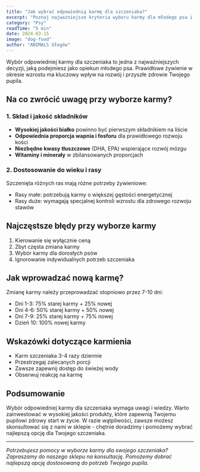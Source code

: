 ```yaml
---
title: "Jak wybrać odpowiednią karmę dla szczeniaka?"
excerpt: "Poznaj najważniejsze kryteria wyboru karmy dla młodego psa i dowiedz się, na co zwracać szczególną uwagę."
category: "Psy"
readTime: "5 min"
date: 2024-03-15
image: "dog-food"
author: "ANIMALS Głogów"
---
```



<BlogImage src={dogFood} alt="Piesek" />

Wybór odpowiedniej karmy dla szczeniaka to jedna z najważniejszych decyzji, jaką podejmiesz jako opiekun młodego psa. Prawidłowe żywienie w okresie wzrostu ma kluczowy wpływ na rozwój i przyszłe zdrowie Twojego pupila.

## Na co zwrócić uwagę przy wyborze karmy?

### 1. Skład i jakość składników

- **Wysokiej jakości białko** powinno być pierwszym składnikiem na liście
- **Odpowiednia proporcja wapnia i fosforu** dla prawidłowego rozwoju kości
- **Niezbędne kwasy tłuszczowe** (DHA, EPA) wspierające rozwój mózgu
- **Witaminy i minerały** w zbilansowanych proporcjach

### 2. Dostosowanie do wieku i rasy

Szczenięta różnych ras mają różne potrzeby żywieniowe:
- Rasy małe: potrzebują karmy o większej gęstości energetycznej
- Rasy duże: wymagają specjalnej kontroli wzrostu dla zdrowego rozwoju stawów

## Najczęstsze błędy przy wyborze karmy

1. Kierowanie się wyłącznie ceną
2. Zbyt częsta zmiana karmy
3. Wybór karmy dla dorosłych psów
4. Ignorowanie indywidualnych potrzeb szczeniaka

## Jak wprowadzać nową karmę?

Zmianę karmy należy przeprowadzać stopniowo przez 7-10 dni:
- Dni 1-3: 75% starej karmy + 25% nowej
- Dni 4-6: 50% starej karmy + 50% nowej
- Dni 7-9: 25% starej karmy + 75% nowej
- Dzień 10: 100% nowej karmy

## Wskazówki dotyczące karmienia

- Karm szczeniaka 3-4 razy dziennie
- Przestrzegaj zalecanych porcji
- Zawsze zapewnij dostęp do świeżej wody
- Obserwuj reakcję na karmę

## Podsumowanie

Wybór odpowiedniej karmy dla szczeniaka wymaga uwagi i wiedzy. Warto zainwestować w wysokiej jakości produkty, które zapewnią Twojemu pupilowi zdrowy start w życie. W razie wątpliwości, zawsze możesz skonsultować się z nami w sklepie - chętnie doradzimy i pomożemy wybrać najlepszą opcję dla Twojego szczeniaka.

---

*Potrzebujesz pomocy w wyborze karmy dla swojego szczeniaka? Zapraszamy do naszego sklepu na konsultację. Pomożemy dobrać najlepszą opcję dostosowaną do potrzeb Twojego pupila.* 